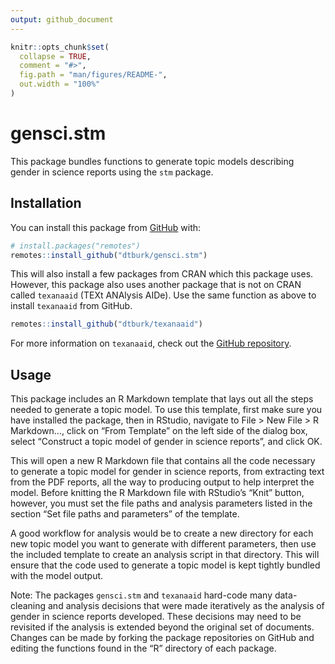 ```yaml
---
output: github_document
---
```


<!-- README.md is generated from README.Rmd. Please edit that file -->

```r
knitr::opts_chunk$set(
  collapse = TRUE,
  comment = "#>",
  fig.path = "man/figures/README-",
  out.width = "100%"
)
```
# gensci.stm

<!-- badges: start -->
<!-- badges: end -->

This package bundles functions to generate topic models describing gender in 
science reports using the `stm` package.

## Installation

You can install this package from [GitHub](https://github.com/) with:

``` r
# install.packages("remotes")
remotes::install_github("dtburk/gensci.stm")
```

This will also install a few packages from CRAN which this package uses.
However, this package also uses another package that is not on CRAN called
`texanaaid` (TEXt ANAlysis AIDe). Use the same function as above to install
`texanaaid` from GitHub. 

```r
remotes::install_github("dtburk/texanaaid")
```
For more information on `texanaaid`, check out the [GitHub repository](https://github.com/dtburk/texanaaid).


## Usage

This package includes an R Markdown template that lays out all the steps needed
to generate a topic model. To use this template, first make sure you have
installed the package, then in RStudio, navigate to File > New File > R
Markdown..., click on "From Template" on the left side of the dialog box, select
"Construct a topic model of gender in science reports", and click OK. 

This will open a new R Markdown file that contains all the code necessary to
generate a topic model for gender in science reports, from extracting text from
the PDF reports, all the way to producing output to help interpret the model. 
Before knitting the R Markdown file with RStudio's "Knit" button, however, you 
must set the file paths and analysis parameters listed in the section "Set file 
paths and parameters" of the template.

A good workflow for analysis would be to create a new directory for each new 
topic model you want to generate with different parameters, then use the 
included template to create an analysis script in that directory. This will 
ensure that the code used to generate a topic model is kept tightly bundled with 
the model output.

Note: The packages `gensci.stm` and `texanaaid` hard-code many data-cleaning and 
analysis decisions that were made iteratively as the analysis of gender in 
science reports developed. These decisions may need to be revisited if the 
analysis is extended beyond the original set of documents. Changes can be made 
by forking the package repositories on GitHub and editing the functions found 
in the "R" directory of each package.
